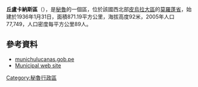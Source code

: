 {{no footnotes|time=2018-10-13T02:23:35+00:00}}
{{coord|5.0965|S|80.1609|W|source:wikidata|display=title}}

'''丘盧卡納斯區'''（{{lang-es|Distrito de Chulucanas}}），是[[秘魯|秘魯]]的一個區，位於該國西北部[[皮烏拉大區|皮烏拉大區]]的[[莫羅蓬省|莫羅蓬省]]，始建於1936年1月31日，面積871.19平方公里，海拔高度92米，2005年人口77,749，人口密度每平方公里89人。

==參考資料==
*[http://www.munichulucanas.gob.pe munichulucanas.gob.pe]{{Wayback|url=http://www.munichulucanas.gob.pe/ |date=20101001181732 }}
* [http://www.munichulucanas.gob.pe/ Municipal web site]{{Wayback|url=http://www.munichulucanas.gob.pe/ |date=20101001181732 }} {{es icon}}

{{Peru-geo-stub}}
[[Category:秘魯行政區|Category:秘魯行政區]]